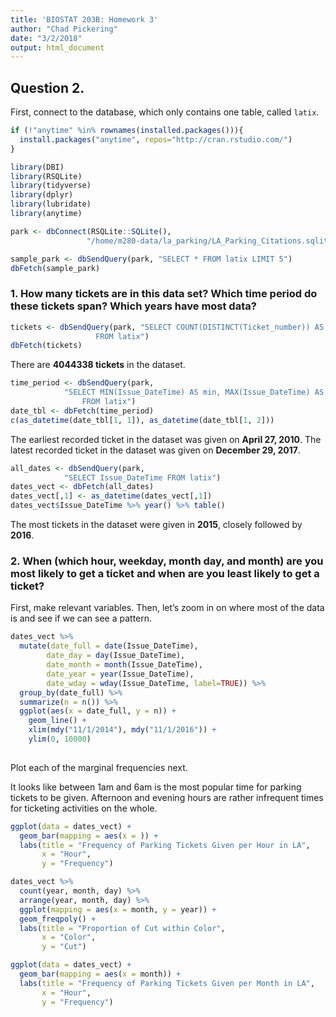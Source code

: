 ```yaml
---
title: 'BIOSTAT 203B: Homework 3'
author: "Chad Pickering"
date: "3/2/2018"
output: html_document
---
```


## Question 2. 

First, connect to the database, which only contains one table, called `latix`.

```r
if (!"anytime" %in% rownames(installed.packages())){
  install.packages("anytime", repos="http://cran.rstudio.com/")
}

library(DBI)
library(RSQLite)
library(tidyverse)
library(dplyr)
library(lubridate)
library(anytime)

park <- dbConnect(RSQLite::SQLite(), 
                 "/home/m280-data/la_parking/LA_Parking_Citations.sqlite")
```

```r
sample_park <- dbSendQuery(park, "SELECT * FROM latix LIMIT 5")
dbFetch(sample_park)
```

### 1. How many tickets are in this data set? Which time period do these tickets span? Which years have most data?

```r
tickets <- dbSendQuery(park, "SELECT COUNT(DISTINCT(Ticket_number)) AS total_tickets
                   FROM latix")
dbFetch(tickets)
```

There are **4044338 tickets** in the dataset. 

```r
time_period <- dbSendQuery(park, 
            "SELECT MIN(Issue_DateTime) AS min, MAX(Issue_DateTime) AS max
                FROM latix")
date_tbl <- dbFetch(time_period)
c(as_datetime(date_tbl[1, 1]), as_datetime(date_tbl[1, 2]))
```

The earliest recorded ticket in the dataset was given on **April 27, 2010**. The latest recorded ticket in the dataset was given on **December 29, 2017**.  

```r
all_dates <- dbSendQuery(park, 
            "SELECT Issue_DateTime FROM latix")
dates_vect <- dbFetch(all_dates)
dates_vect[,1] <- as_datetime(dates_vect[,1])
dates_vect$Issue_DateTime %>% year() %>% table()
```

The most tickets in the dataset were given in **2015**, closely followed by **2016**.  

### 2. When (which hour, weekday, month day, and month) are you most likely to get a ticket and when are you least likely to get a ticket?

First, make relevant variables. Then, let's zoom in on where most of the data is and see if we can see a pattern.  

```r
dates_vect %>% 
  mutate(date_full = date(Issue_DateTime),
        date_day = day(Issue_DateTime),
        date_month = month(Issue_DateTime),
        date_year = year(Issue_DateTime),
        date_wday = wday(Issue_DateTime, label=TRUE)) %>%
  group_by(date_full) %>% 
  summarize(n = n()) %>%
  ggplot(aes(x = date_full, y = n)) + 
    geom_line() +
    xlim(mdy("11/1/2014"), mdy("11/1/2016")) +
    ylim(0, 10000)
  
```

Plot each of the marginal frequencies next.  

It looks like between 1am and 6am is the most popular time for parking tickets to be given. Afternoon and evening hours are rather infrequent times for ticketing activities on the whole.  

```r
ggplot(data = dates_vect) + 
  geom_bar(mapping = aes(x = )) +
  labs(title = "Frequency of Parking Tickets Given per Hour in LA",
       x = "Hour",
       y = "Frequency")
```

```r
dates_vect %>% 
  count(year, month, day) %>%
  arrange(year, month, day) %>%
  ggplot(mapping = aes(x = month, y = year)) +
  geom_freqpoly() +
  labs(title = "Proportion of Cut within Color",
       x = "Color",
       y = "Cut")

ggplot(data = dates_vect) + 
  geom_bar(mapping = aes(x = month)) +
  labs(title = "Frequency of Parking Tickets Given per Month in LA",
       x = "Hour",
       y = "Frequency")
```















